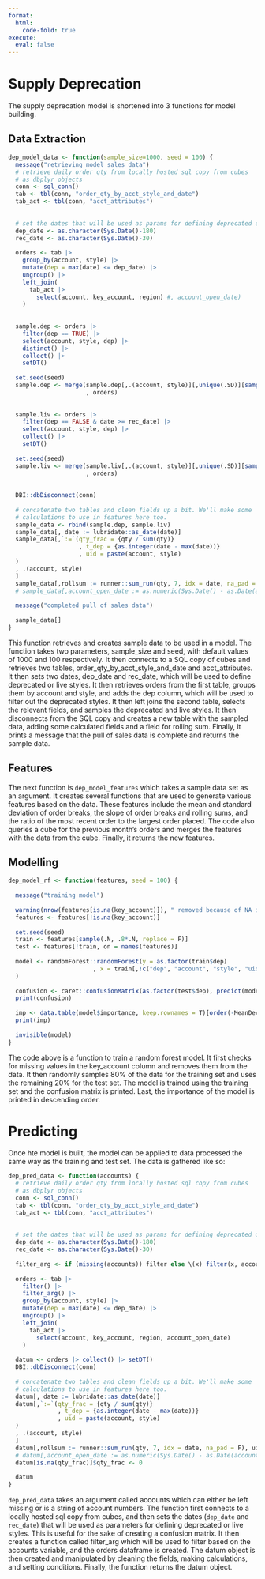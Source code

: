 ```yaml
---
format: 
  html:
    code-fold: true
execute: 
  eval: false
---
```


# Supply Deprecation


The supply deprecation model is shortened into 3 functions for model building. 

## Data Extraction

```r
dep_model_data <- function(sample_size=1000, seed = 100) {
  message("retrieving model sales data")
  # retrieve daily order qty from locally hosted sql copy from cubes
  # as dbplyr objects
  conn <- sql_conn()
  tab <- tbl(conn, "order_qty_by_acct_style_and_date")
  tab_act <- tbl(conn, "acct_attributes")
  
  
  # set the dates that will be used as params for defining deprecated or live styles
  dep_date <- as.character(Sys.Date()-180)
  rec_date <- as.character(Sys.Date()-30)
  
  orders <- tab |>
    group_by(account, style) |>
    mutate(dep = max(date) <= dep_date) |>
    ungroup() |>
    left_join(
      tab_act |>
        select(account, key_account, region) #, account_open_date)
    )
  
  
  sample.dep <- orders |>
    filter(dep == TRUE) |>
    select(account, style, dep) |>
    distinct() |>
    collect() |>
    setDT()
  
  set.seed(seed)
  sample.dep <- merge(sample.dep[,.(account, style)][,unique(.SD)][sample(.N, sample_size)]
                      , orders)
  
  
  sample.liv <- orders |>
    filter(dep == FALSE & date >= rec_date) |>
    select(account, style, dep) |>
    collect() |>
    setDT()
  
  set.seed(seed)
  sample.liv <- merge(sample.liv[,.(account, style)][,unique(.SD)][sample(.N, sample_size)]
                      , orders)
  
  
  DBI::dbDisconnect(conn)
  
  # concatenate two tables and clean fields up a bit. We'll make some
  # calculations to use in features here too. 
  sample_data <- rbind(sample.dep, sample.liv)
  sample_data[, date := lubridate::as_date(date)]
  sample_data[,`:=`(qty_frac = {qty / sum(qty)}
                    , t_dep = {as.integer(date - max(date))}
                    , uid = paste(account, style)
  )
  , .(account, style)
  ]
  sample_data[,rollsum := runner::sum_run(qty, 7, idx = date, na_pad = F), uid]
  # sample_data[,account_open_date := as.numeric(Sys.Date() - as.Date(account_open_date))%/%365]
  
  message("completed pull of sales data")
  
  sample_data[]
}
```


This function retrieves and creates sample data to be used in a model. The function takes two parameters, sample_size and seed, with default values of 1000 and 100 respectively. It then connects to a SQL copy of cubes and retrieves two tables, order_qty_by_acct_style_and_date and acct_attributes. It then sets two dates, dep_date and rec_date, which will be used to define deprecated or live styles. It then retrieves orders from the first table, groups them by account and style, and adds the dep column, which will be used to filter out the deprecated styles. It then left joins the second table, selects the relevant fields, and samples the deprecated and live styles. It then disconnects from the SQL copy and creates a new table with the sampled data, adding some calculated fields and a field for rolling sum. Finally, it prints a message that the pull of sales data is complete and returns the sample data.

## Features

The next function is `dep_model_features` which takes a sample data set as an argument. It creates several functions that are used to generate various features based on the data. These features include the mean and standard deviation of order breaks, the slope of order breaks and rolling sums, and the ratio of the most recent order to the largest order placed. The code also queries a cube for the previous month's orders and merges the features with the data from the cube. Finally, it returns the new features.

## Modelling

```r
dep_model_rf <- function(features, seed = 100) {
  
  message("training model")
  
  warning(nrow(features[is.na(key_account)]), " removed because of NA in key_account")
  features <- features[!is.na(key_account)]
  
  set.seed(seed)
  train <- features[sample(.N, .8*.N, replace = F)]
  test <- features[!train, on = names(features)]
  
  model <- randomForest::randomForest(y = as.factor(train$dep)
                        , x = train[,!c("dep", "account", "style", "uid")]
  )
  
  confusion <- caret::confusionMatrix(as.factor(test$dep), predict(model, test, type = "class"))
  print(confusion)
  
  imp <- data.table(model$importance, keep.rownames = T)[order(-MeanDecreaseGini)]
  print(imp)
  
  invisible(model)
}
```

The code above is a function to train a random forest model. It first checks for missing values in the key_account column and removes them from the data. It then randomly samples 80% of the data for the training set and uses the remaining 20% for the test set. The model is trained using the training set and the confusion matrix is printed. Last, the importance of the model is printed in descending order.

# Predicting

Once hte model is built, the model can be applied to data processed the same way as the training and test set. The data is gathered like so:

```r
dep_pred_data <- function(accounts) {
  # retrieve daily order qty from locally hosted sql copy from cubes
  # as dbplyr objects
  conn <- sql_conn()
  tab <- tbl(conn, "order_qty_by_acct_style_and_date")
  tab_act <- tbl(conn, "acct_attributes")
  
  
  # set the dates that will be used as params for defining deprecated or live styles
  dep_date <- as.character(Sys.Date()-180)
  rec_date <- as.character(Sys.Date()-30)
  
  filter_arg <- if (missing(accounts)) filter else \(x) filter(x, account %in% accounts)
  
  orders <- tab |>
    filter() |>
    filter_arg() |>
    group_by(account, style) |>
    mutate(dep = max(date) <= dep_date) |>
    ungroup() |>
    left_join(
      tab_act |>
        select(account, key_account, region, account_open_date)
    )
  
  datum <- orders |> collect() |> setDT()
  DBI::dbDisconnect(conn)
  
  # concatenate two tables and clean fields up a bit. We'll make some
  # calculations to use in features here too. 
  datum[, date := lubridate::as_date(date)]
  datum[,`:=`(qty_frac = {qty / sum(qty)}
              , t_dep = {as.integer(date - max(date))}
              , uid = paste(account, style)
  )
  , .(account, style)
  ]
  datum[,rollsum := runner::sum_run(qty, 7, idx = date, na_pad = F), uid]
  # datum[,account_open_date := as.numeric(Sys.Date() - as.Date(account_open_date))%/%365]
  datum[is.na(qty_frac)]$qty_frac <- 0
  
  datum
}
```

`dep_pred_data` takes an argument called accounts which can either be left missing or is a string of account numbers. The function first connects to a locally hosted sql copy from cubes, and then sets the dates (`dep_date` and `rec_date`) that will be used as parameters for defining deprecated or live styles. This is useful for the sake of creating a confusion matrix. It then creates a function called filter_arg which will be used to filter based on the accounts variable, and the orders dataframe is created. The datum object is then created and manipulated by cleaning the fields, making calculations, and setting conditions. Finally, the function returns the datum object.
